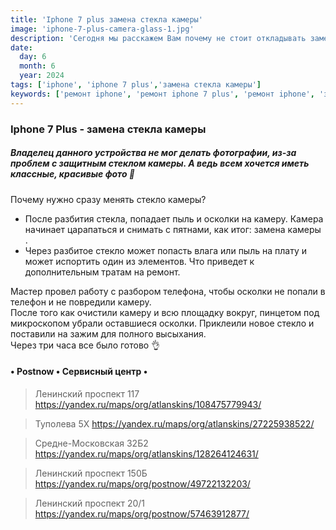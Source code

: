 ```yaml
---
title: 'Iphone 7 plus замена стекла камеры'
image: 'iphone-7-plus-camera-glass-1.jpg'
description: 'Сегодня мы расскажем Вам почему не стоит откладывать замену стекла камеры и к чему это может привести'
date:
  day: 6
  month: 6
  year: 2024
tags: ['iphone', 'iphone 7 plus','замена стекла камеры']
keywords: ['ремонт iphone', 'ремонт iphone 7 plus', 'ремонт iphone', 'замена стекла камеры', 'замена стекла камеры iphone 7 plus', 'замена стекла камеры iphone']
---
```


### Iphone 7 Plus - замена стекла камеры

##### Владелец данного устройства не мог делать фотографии, из-за проблем с защитным стеклом камеры. А ведь всем хочется иметь классные, красивые фото 🤩

<StaticImage src="iphone-7-plus-camera-glass-2.jpg" width="720" height="1280" alt="телефон" />

Почему нужно сразу менять стекло камеры?
- После разбития стекла, попадает пыль и осколки на камеру.
Камера начинает царапаться и снимать с пятнами, как итог: замена камеры .
- Через разбитое стекло может попасть влага или пыль на плату и может испортить один из элементов.
Что приведет к дополнительным тратам на ремонт.

Мастер провел работу с разбором телефона, чтобы осколки не попали в телефон и не повредили камеру.\
После того как очистили камеру и всю площадку вокруг, пинцетом под микроскопом убрали оставшиеся осколки. Приклеили новое стекло и поставили на зажим для полного высыхания.\
Через три часа все было готово 👌

<StaticImage src="iphone-7-plus-camera-glass-1.jpg" width="960" height="1280" alt="телефон" />

#### • Postnow • Сервисный центр •

> Ленинский проспект 117
> https://yandex.ru/maps/org/atlanskins/108475779943/

> Туполева 5Х
> https://yandex.ru/maps/org/atlanskins/27225938522/

> Средне-Московская 32Б2
> https://yandex.ru/maps/org/atlanskins/128264124631/

> Ленинский проспект 150Б
> https://yandex.ru/maps/org/postnow/49722132203/

> Ленинский проспект 20/1
> https://yandex.ru/maps/org/postnow/57463912877/